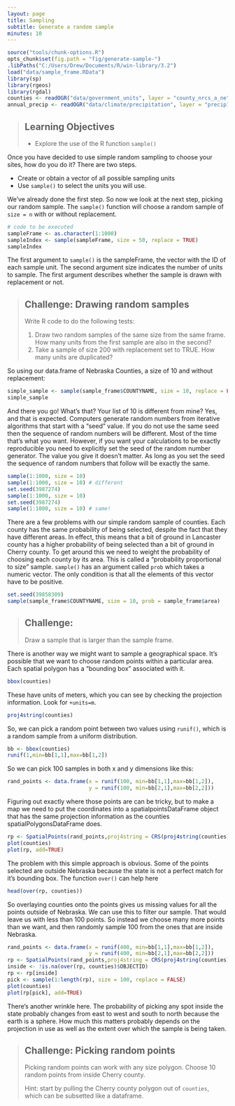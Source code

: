 ```yaml
---
layout: page
title: Sampling
subtitle: Generate a random sample
minutes: 10
---
```


```r
source("tools/chunk-options.R")
opts_chunk$set(fig.path = "fig/generate-sample-")
.libPaths("C:/Users/Drew/Documents/R/win-library/3.2")
load("data/sample_frame.RData")
library(sp)
library(rgeos)
library(rgdal)
counties <- readOGR("data/government_units", layer = "county_nrcs_a_ne")
annual_precip <- readOGR("data/climate/precipitation", layer = "precip1981_2010_a_ne")
```

> ## Learning Objectives {.objectives}
>
> * Explore the use of the R function `sample()`


Once you have decided to use simple random sampling to choose your sites, how do you do it? There are two steps.

* Create or obtain a vector of all possible sampling units
* Use `sample()` to select the units you will use. 

We've already done the first step. So now we look at the next step, picking our 
random sample. The `sample()` function will choose a random sample of `size = n` with or without replacement.

```r
# code to be executed
sampleFrame <- as.character(1:1000)
sampleIndex <- sample(sampleFrame, size = 50, replace = TRUE)
sampleIndex
```

The first argument to `sample()` is the sampleFrame, the vector with the ID of each sample unit. The second argument size indicates the number of units to sample. The first argument describes whether the sample is drawn with replacement or not.

> ## Challenge: Drawing random samples {.Challenge}
>
> Write R code to do the following tests:
>
> 1. Draw two random samples of the same size from 
>  the same frame. How many units from the 
>  first sample are also in the second?  
> 2. Take a sample of size 200 
>  with replacement set to TRUE. How many units 
>  are duplicated?

So using our data.frame of Nebraska Counties, a size of 10 and without replacement:

```r
simple_sample <- sample(sample_frame$COUNTYNAME, size = 10, replace = FALSE)
simple_sample
```

And there you go! What's that? Your list of 10 is different from mine?
Yes, and that is expected. Computers generate random numbers from iterative algorithms
that start with a "seed" value. If you do not use the same seed then the sequence of random 
numbers will be different. Most of the time that's what you want.
However, if you want your calculations to be exactly
reproducible you need to explicitly set the seed of 
the random number generator. The value you give it
doesn't matter. As long as you set the seed the 
sequence of random numbers that follow will be 
exactly the same. 

```r
sample(1:1000, size = 10)
sample(1:1000, size = 10) # different
set.seed(3987274)
sample(1:1000, size = 10)
set.seed(3987274)
sample(1:1000, size = 10) # same! 
```

There are a few problems with our simple random sample of counties.
Each county has the same probability of being selected, despite the fact that they 
have different areas. In effect, this means that a bit of ground in Lancaster county has
a higher probability of being selected
than a bit of ground in Cherry county. To get
around this we need to weight the probability
of choosing each county by its area. This is
called a "probability proportional to size" sample. `sample()` has an argument called `prob` which takes a numeric vector. The only condition is that all the elements of this 
vector have to be positive. 

```r
set.seed(39858309)
sample(sample_frame$COUNTYNAME, size = 10, prob = sample_frame$area)
```

> ## Challenge:  {.Challenge}
>
> Draw a sample that is larger than the sample 
>  frame.
>

There is another way we might want to sample
a geographical space. It's possible that we
want to choose random points within a
particular area. Each spatial polygon has a
"bounding box" associated with it. 

```r
bbox(counties)

```

These have units of meters, which you can 
see by checking the projection information. 
Look for `+units=m`.

```r
proj4string(counties)
```

So, we can pick a random point between two 
values using `runif()`, which is a random
sample from a uniform distribution.

```r
bb <- bbox(counties)
runif(1,min=bb[1,1],max=bb[1,2])
```

So we can pick 100 samples in both x and y
dimensions like this:

```r
rand_points <- data.frame(x = runif(100, min=bb[1,1],max=bb[1,2]),
                          y = runif(100, min=bb[2,1],max=bb[2,2]))
```

Figuring out exactly where those points are
can be tricky, but to make a map we need to
put the coordinates into a spatialpointsDataFrame 
object that has the same projection
information as the counties spatialPolygonsDataFrame does. 

```r
rp <- SpatialPoints(rand_points,proj4string = CRS(proj4string(counties)))
plot(counties)
plot(rp, add=TRUE)
```

The problem with this simple approach is 
obvious. Some of the points selected are 
outside Nebraska because the state is not
a perfect match for it's bounding box. The 
function `over()` can help here

```r
head(over(rp, counties))
```

So overlaying counties onto the points gives
us missing values for all the points outside
of Nebraska. We can use this to filter our
sample. That would leave us with less than 
100 points. So instead we choose many more
points than we want, and then randomly sample
100 from the ones that are inside Nebraska.

```r
rand_points <- data.frame(x = runif(400, min=bb[1,1],max=bb[1,2]),
                          y = runif(400, min=bb[2,1],max=bb[2,2]))
rp <- SpatialPoints(rand_points,proj4string = CRS(proj4string(counties)))
inside <- !is.na(over(rp, counties)$OBJECTID)
rp <- rp[inside]
pick <- sample(1:length(rp), size = 100, replace = FALSE)
plot(counties)
plot(rp[pick], add=TRUE)
```

There's another wrinkle here. The probability
of picking any spot inside the state probably
changes from east to west and south to north
because the earth is a sphere. How much this
matters probably depends on the projection
in use as well as the extent over which the
sample is being taken. 

> ## Challenge: Picking random points  {.Challenge}
>
> Picking random points can work with any
> size polygon. Choose 10 random points 
> from inside Cherry county. 
> 
> Hint: start by pulling the Cherry county
> polygon out of `counties`, which can be
> subsetted like a dataframe.

